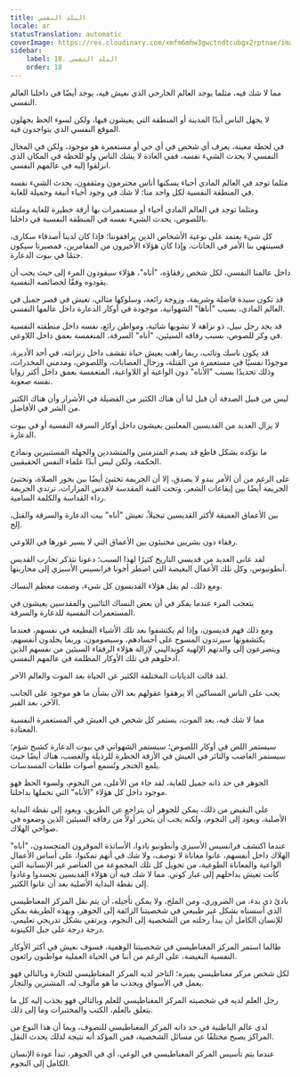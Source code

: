 ```yaml
---
title: البلد النفسي
locale: ar
statusTranslation: automatic
coverImage: https://res.cloudinary.com/xmfm6mhw3gwctndtcubgx2rptnae/image/upload/v1741354419/small_cover_la_gran_rebelion_28716e29d2.webp
sidebar:
    label: 18. البلد النفسي
    order: 18
---
```

مما لا شك فيه، مثلما يوجد العالم الخارجي الذي نعيش فيه، يوجد أيضًا في داخلنا العالم النفسي.

لا يجهل الناس أبدًا المدينة أو المنطقة التي يعيشون فيها، ولكن لسوء الحظ يجهلون الموقع النفسي الذي يتواجدون فيه.

في لحظة معينة، يعرف أي شخص في أي حي أو مستعمرة هو موجود، ولكن في المجال النفسي لا يحدث الشيء نفسه، ففي العادة لا يشك الناس ولو للحظة في المكان الذي انزلقوا إليه في عالمهم النفسي.

مثلما توجد في العالم المادي أحياء يسكنها أناس محترمون ومثقفون، يحدث الشيء نفسه في المنطقة النفسية لكل واحد منا؛ لا شك في وجود أحياء أنيقة وجميلة للغاية.

ومثلما توجد في العالم المادي أحياء أو مستعمرات بها أزقة خطيرة للغاية ومليئة باللصوص، يحدث الشيء نفسه في المنطقة النفسية في داخلنا.

كل شيء يعتمد على نوعية الأشخاص الذين يرافقوننا؛ فإذا كان لدينا أصدقاء سكارى، فسينتهي بنا الأمر في الحانات، وإذا كان هؤلاء الأخيرون من المقامرين، فمصيرنا سيكون حتمًا في بيوت الدعارة.

داخل عالمنا النفسي، لكل شخص رفقاؤه، "أناه"، هؤلاء سيقودون المرء إلى حيث يجب أن يقودوه وفقًا لخصائصه النفسية.

قد تكون سيدة فاضلة وشريفة، وزوجة رائعة، وسلوكها مثالي، تعيش في قصر جميل في العالم المادي، بسبب "أناها" الشهوانية، موجودة في أوكار الدعارة داخل عالمها النفسي.

قد يجد رجل نبيل، ذو نزاهة لا تشوبها شائبة، ومواطن رائع، نفسه داخل منطقته النفسية في وكر للصوص، بسبب رفاقه السيئين، "أناه" السرقة، المنغمسة بعمق داخل اللاوعي.

قد يكون ناسك وتائب، ربما راهب يعيش حياة تقشف داخل زنزانته، في أحد الأديرة، موجودًا نفسيًا في مستعمرة من القتلة، ورجال العصابات، واللصوص، ومدمني المخدرات، وذلك تحديدًا بسبب "الأناه" دون الواعية أو اللاواعية، المنغمسة بعمق داخل أكثر زوايا نفسه صعوبة.

ليس من قبيل الصدفة أن قيل لنا أن هناك الكثير من الفضيلة في الأشرار وأن هناك الكثير من الشر في الأفاضل.

لا يزال العديد من القديسين المعلنين يعيشون داخل أوكار السرقة النفسية أو في بيوت الدعارة.

ما نؤكده بشكل قاطع قد يصدم المتزمتين والمتشددين والجهلة المستنيرين ونماذج الحكمة، ولكن ليس أبدًا علماء النفس الحقيقيين.

على الرغم من أن الأمر يبدو لا يصدق، إلا أن الجريمة تختبئ أيضًا بين بخور الصلاة، وتختبئ الجريمة أيضًا بين إيقاعات الشعر، وتحت القبة المقدسة لأقدس المزارات، ترتدي الجريمة رداء القداسة والكلمة السامية.

بين الأعماق العميقة لأكثر القديسين تبجيلاً، تعيش "أناه" بيت الدعارة والسرقة والقتل، إلخ.

رفقاء دون بشريين مختبئون بين الأعماق التي لا يسبر غورها في اللاوعي.

لقد عانى العديد من قديسي التاريخ كثيرًا لهذا السبب؛ دعونا نتذكر تجارب القديس أنطونيوس، وكل تلك الأعمال البغيضة التي اضطر أخونا فرانسيس الأسيزي إلى محاربتها.

ومع ذلك، لم يقل هؤلاء القديسون كل شيء، وصمت معظم النساك.

يتعجب المرء عندما يفكر في أن بعض النساك التائبين والمقدسين يعيشون في المستعمرات النفسية للدعارة والسرقة.

ومع ذلك فهم قديسون، وإذا لم يكتشفوا بعد تلك الأشياء الفظيعة في نفسهم، فعندما يكتشفونها سيرتدون المسوح على أجسادهم، وسيصومون، وربما يجلدون أنفسهم، ويتضرعون إلى والدتهم الإلهية كونداليني لإزالة هؤلاء الرفقاء السيئين من نفسهم الذين أدخلوهم في تلك الأوكار المظلمة في عالمهم النفسي.

لقد قالت الديانات المختلفة الكثير عن الحياة بعد الموت والعالم الآخر.

يجب على الناس المساكين ألا يرهقوا عقولهم بعد الآن بشأن ما هو موجود على الجانب الآخر، بعد القبر.

مما لا شك فيه، بعد الموت، يستمر كل شخص في العيش في المستعمرة النفسية المعتادة.

سيستمر اللص في أوكار اللصوص؛ سيستمر الشهواني في بيوت الدعارة كشبح شؤم؛ سيستمر الغاضب والثائر في العيش في الأزقة الخطرة للرذيلة والغضب، هناك أيضًا حيث يلمع الخنجر وتُسمع أصوات طلقات المسدسات.

الجوهر في حد ذاته جميل للغاية، لقد جاء من الأعلى، من النجوم، ولسوء الحظ فهو موجود داخل كل هؤلاء "الأناه" التي نحملها بداخلنا.

على النقيض من ذلك، يمكن للجوهر أن يتراجع عن الطريق، ويعود إلى نقطة البداية الأصلية، ويعود إلى النجوم، ولكنه يجب أن يتحرر أولاً من رفاقه السيئين الذين وضعوه في ضواحي الهلاك.

عندما اكتشف فرانسيس الأسيزي وأنطونيو بادوا، الأساتذة الموقرون المتجسدون، "أناه" الهلاك داخل أنفسهم، عانوا معاناة لا توصف، ولا شك في أنهم تمكنوا، على أساس الأعمال الواعية والمعاناة الطوعية، من تحويل كل تلك المجموعة من العناصر غير الإنسانية التي كانت تعيش بداخلهم إلى غبار كوني. مما لا شك فيه أن هؤلاء القديسين تجسدوا وعادوا إلى نقطة البداية الأصلية بعد أن عانوا الكثير.

بادئ ذي بدء، من الضروري، ومن الملح، ولا يمكن تأجيله، أن يتم نقل المركز المغناطيسي الذي أسسناه بشكل غير طبيعي في شخصيتنا الزائفة إلى الجوهر، وبهذه الطريقة يمكن للإنسان الكامل أن يبدأ رحلته من الشخصية إلى النجوم، ويرتقي بشكل تدريجي تعليمي، درجة درجة على جبل الكينونة.

طالما استمر المركز المغناطيسي في شخصيتنا الوهمية، فسوف نعيش في أكثر الأوكار النفسية البغيضة، على الرغم من أننا في الحياة العملية مواطنون رائعون.

لكل شخص مركز مغناطيسي يميزه؛ التاجر لديه المركز المغناطيسي للتجارة وبالتالي فهو يعمل في الأسواق ويجذب ما هو مألوف له، المشترين والتجار.

رجل العلم لديه في شخصيته المركز المغناطيسي للعلم وبالتالي فهو يجذب إليه كل ما يتعلق بالعلم، الكتب والمختبرات وما إلى ذلك.

لدى عالم الباطنية في حد ذاته المركز المغناطيسي للتصوف، وبما أن هذا النوع من المراكز يصبح مختلفًا عن مسائل الشخصية، فمن المؤكد أنه نتيجة لذلك يحدث النقل.

عندما يتم تأسيس المركز المغناطيسي في الوعي، أي في الجوهر، تبدأ عودة الإنسان الكامل إلى النجوم.


